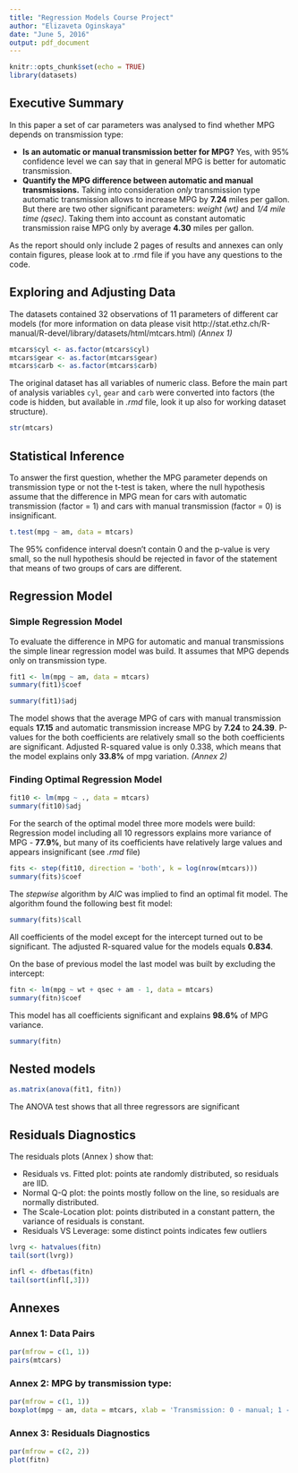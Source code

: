 ```yaml
---
title: "Regression Models Course Project"
author: "Elizaveta Oginskaya"
date: "June 5, 2016"
output: pdf_document
---
```


```r
knitr::opts_chunk$set(echo = TRUE)
library(datasets)
```

## Executive Summary
In this paper a set of car parameters was analysed to find whether MPG depends on transmission type:

* **Is an automatic or manual transmission better for MPG?** Yes, with 95% confidence level we can say that in general MPG is better for automatic transmission.
* **Quantify the MPG difference between automatic and manual transmissions.** Taking into consideration *only* transmission type automatic transmission allows to increase MPG by **7.24** miles per gallon. But there are two other significant parameters: *weight (wt)* and *1/4 mile time (qsec)*. Taking them into account as constant automatic transmission raise MPG only by average **4.30** miles per gallon.

As the report should only include 2 pages of results and annexes can only contain figures, please look at to .rmd file if you have any questions to the code.

## Exploring and Adjusting Data
The datasets contained 32 observations of 11 parameters of different car models (for more information on data please visit http://stat.ethz.ch/R-manual/R-devel/library/datasets/html/mtcars.html) *(Annex 1)*
```r
mtcars$cyl <- as.factor(mtcars$cyl)
mtcars$gear <- as.factor(mtcars$gear)
mtcars$carb <- as.factor(mtcars$carb)
```
The original dataset has all variables of numeric class. Before the main part of analysis variables `cyl`, `gear` and `carb` were converted into factors (the code is hidden, but available in *.rmd* file, look it up also for working dataset structure).
```r
str(mtcars)
```

## Statistical Inference
To answer the first question, whether the MPG parameter depends on transmission type or not the t-test is taken, where the null hypothesis assume that the difference in MPG mean for cars with automatic transmission (factor = 1) and cars with manual transmission (factor = 0) is insignificant.
```r
t.test(mpg ~ am, data = mtcars)
```
The 95% confidence interval doesn't contain 0 and the p-value is very small, so the null hypothesis should be rejected in favor of the statement that means of two groups of cars are different.

## Regression Model
### Simple Regression Model
To evaluate the difference in MPG for automatic and manual transmissions the simple linear regression model was build. It assumes that MPG depends only on transmission type.
```r
fit1 <- lm(mpg ~ am, data = mtcars)
summary(fit1)$coef
```

```r
summary(fit1)$adj
```

The model shows that the average MPG of cars with manual transmission equals **17.15** and automatic transmission increase MPG by **7.24** to **24.39**. P-values for the both coefficients are relatively small so the both coefficients are significant. Adjusted R-squared value is only 0.338, which means that the model explains only **33.8%** of mpg variation. *(Annex 2)*

### Finding Optimal Regression Model
```r
fit10 <- lm(mpg ~ ., data = mtcars)
summary(fit10)$adj
```
For the search of the optimal model three more models were build:
Regression model including all 10 regressors explains more variance of MPG - **77.9%**, but many of its coefficients have relatively large values and appears insignificant (see *.rmd* file)
```r
fits <- step(fit10, direction = 'both', k = log(nrow(mtcars)))
summary(fits)$coef
```

The *stepwise* algorithm by *AIC* was implied to find an optimal fit model. The algorithm found the following best fit model:
```r
summary(fits)$call
```
All coefficients of the model except for the intercept turned out to be significant. The adjusted R-squared value for the models equals **0.834**.

On the base of previous model the last model was built by excluding the intercept:
```r
fitn <- lm(mpg ~ wt + qsec + am - 1, data = mtcars)
summary(fitn)$coef
```
This model has all coefficients significant and explains **98.6%** of MPG variance.
```r
summary(fitn)
```

## Nested models
```r
as.matrix(anova(fit1, fitn))
```
The ANOVA test shows that all three regressors are significant

## Residuals Diagnostics
The residuals plots (Annex ) show that:

* Residuals vs. Fitted plot: points ate randomly distributed, so residuals are IID.
* Normal Q-Q plot: the points mostly follow on the line, so residuals are normally distributed.
* The Scale-Location plot: points distributed in a constant pattern, the variance of residuals is constant.
* Residuals VS Leverage: some distinct points indicates few outliers
```r
lvrg <- hatvalues(fitn)
tail(sort(lvrg))

infl <- dfbetas(fitn)
tail(sort(infl[,3]))
```


## Annexes
### Annex 1: Data Pairs
```r
par(mfrow = c(1, 1))
pairs(mtcars)
```

### Annex 2: MPG by transmission type:
```r
par(mfrow = c(1, 1))
boxplot(mpg ~ am, data = mtcars, xlab = 'Transmission: 0 - manual; 1 - automatic', ylab = 'Miles per Gallon')
```

### Annex 3: Residuals Diagnostics
```r
par(mfrow = c(2, 2))
plot(fitn)
```
